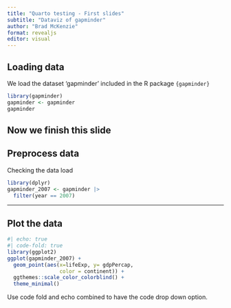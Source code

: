 ```yaml
---
title: "Quarto testing - First slides"
subtitle: "Dataviz of gapminder"
author: "Brad McKenzie"
format: revealjs
editor: visual
---
```


## Loading data

We load the dataset 'gapminder' included in the R package `{gapminder}`

```r
library(gapminder)
gapminder <- gapminder
gapminder
```

## Now we finish this slide

## Preprocess data

Checking the data load

```r
library(dplyr)
gapminder_2007 <- gapminder |> 
  filter(year == 2007)

```

------------------------------------------------------------------------

## Plot the data

```r
#| echo: true
#| code-fold: true
library(ggplot2)
ggplot(gapminder_2007) +
  geom_point(aes(x=lifeExp, y= gdpPercap,
                 color = continent)) +
  ggthemes::scale_color_colorblind() +
  theme_minimal()
```

Use code fold and echo combined to have the code drop down option.

